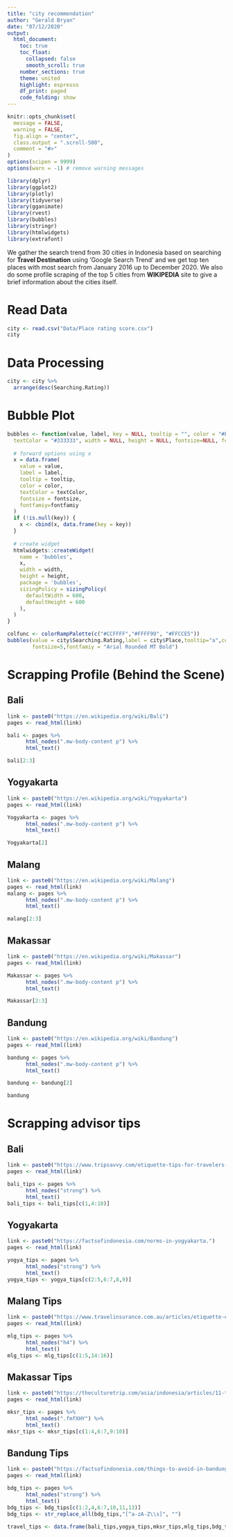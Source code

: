 ```yaml
---
title: "city recommendation"
author: "Gerald Bryan"
date: "07/12/2020"
output: 
  html_document:
    toc: true
    toc_float: 
      collapsed: false
      smooth_scroll: true
    number_sections: true
    theme: united
    highlight: espresso
    df_print: paged
    code_folding: show
---
```



```r
knitr::opts_chunk$set(
  message = FALSE,
  warning = FALSE,
  fig.align = "center",
  class.output = ".scroll-500",
  comment = "#>"
)
options(scipen = 9999)
options(warn = -1) # remove warning messages
```

```r
library(dplyr)
library(ggplot2)
library(plotly)
library(tidyverse)
library(gganimate)
library(rvest)
library(bubbles)
library(stringr)
library(htmlwidgets)
library(extrafont)
```

We gather the search trend from 30 cities in Indonesia based on searching for **Travel Destination** using 'Google Search Trend' and we get top ten places with most search from January 2016 up to December 2020. We also do some profile scraping of the top 5 cities from **WIKIPEDIA** site to give a brief information about the cities itself.

# Read Data

```r
city <- read.csv("Data/Place rating score.csv")
city
```

# Data Processing

```r
city <- city %>%
  arrange(desc(Searching.Rating))
```

# Bubble Plot
```r
bubbles <- function(value, label, key = NULL, tooltip = "", color = "#EEEEEE",
  textColor = "#333333", width = NULL, height = NULL, fontsize=NULL, fontfamiy=NULL) {
 
  # forward options using x
  x = data.frame(
    value = value,
    label = label,
    tooltip = tooltip,
    color = color,
    textColor = textColor,
    fontsize = fontsize,
    fontfamiy=fontfamiy
  )
  if (!is.null(key)) {
    x <- cbind(x, data.frame(key = key))
  }
 
  # create widget 
  htmlwidgets::createWidget(
    name = 'bubbles',
    x,
    width = width,
    height = height,
    package = 'bubbles',
    sizingPolicy = sizingPolicy(
      defaultWidth = 600,
      defaultHeight = 600
    ),
  )
}

colfunc <- colorRampPalette(c("#CCFFFF","#FFFF99", "#FFCCE5"))
bubbles(value = city$Searching.Rating,label = city$Place,tooltip="a",color = colfunc(10),
        fontsize=5,fontfamiy = "Arial Rounded MT Bold")
```

# Scrapping Profile (Behind the Scene)

## Bali

```r
link <- paste0("https://en.wikipedia.org/wiki/Bali")
pages <- read_html(link)

bali <- pages %>% 
      html_nodes(".mw-body-content p") %>%
      html_text()

bali[2:3]
```

## Yogyakarta

```r
link <- paste0("https://en.wikipedia.org/wiki/Yogyakarta")
pages <- read_html(link)

Yogyakarta <- pages %>% 
      html_nodes(".mw-body-content p") %>%
      html_text()

Yogyakarta[2]
```

## Malang

```r
link <- paste0("https://en.wikipedia.org/wiki/Malang")
pages <- read_html(link)
malang <- pages %>% 
      html_nodes(".mw-body-content p") %>%
      html_text()

malang[2:3]
```

## Makassar

```r
link <- paste0("https://en.wikipedia.org/wiki/Makassar")
pages <- read_html(link)

Makassar <- pages %>% 
      html_nodes(".mw-body-content p") %>%
      html_text()

Makassar[2:3]
```

## Bandung

```r
link <- paste0("https://en.wikipedia.org/wiki/Bandung")
pages <- read_html(link)

bandung <- pages %>% 
      html_nodes(".mw-body-content p") %>%
      html_text()

bandung <- bandung[2]

bandung

```

# Scrapping advisor tips

## Bali
```r
link <- paste0("https://www.tripsavvy.com/etiquette-tips-for-travelers-in-bali-1629371#:~:text=Bali%20locals%20never%20show%20anger%20or%20passion%20openly%2C,be%20touched%20on%20their%20heads%2C%20so%20no%20noogies.")
pages <- read_html(link)

bali_tips <- pages %>% 
      html_nodes("strong") %>%
      html_text()
bali_tips <- bali_tips[c(1,4:10)]
```

## Yogyakarta

```r
link <- paste0("https://factsofindonesia.com/norms-in-yogyakarta.")
pages <- read_html(link)

yogya_tips <- pages %>% 
      html_nodes("strong") %>%
      html_text()
yogya_tips <- yogya_tips[c(2:5,6:7,8,9)]
```

## Malang Tips

```r
link <- paste0("https://www.travelinsurance.com.au/articles/etiquette-essentials-when-visiting-indonesia/")
pages <- read_html(link)

mlg_tips <- pages %>% 
      html_nodes("h4") %>%
      html_text()
mlg_tips <- mlg_tips[c(1:5,14:16)]
```

## Makassar Tips

```r
link <- paste0("https://theculturetrip.com/asia/indonesia/articles/11-things-you-should-never-ever-do-in-indonesia/")
pages <- read_html(link)

mksr_tips <- pages %>% 
      html_nodes(".fmfXHY") %>%
      html_text()
mksr_tips <- mksr_tips[c(1:4,6:7,9:10)]
```

## Bandung Tips

```r
link <- paste0("https://factsofindonesia.com/things-to-avoid-in-bandung")
pages <- read_html(link)

bdg_tips <- pages %>% 
      html_nodes("strong") %>%
      html_text()
bdg_tips <- bdg_tips[c(1:2,4,6:7,10,11,13)]
bdg_tips <- str_replace_all(bdg_tips,"[^a-zA-Z\\s]", "")
```

```r
travel_tips <- data.frame(bali_tips,yogya_tips,mksr_tips,mlg_tips,bdg_tips)
```

